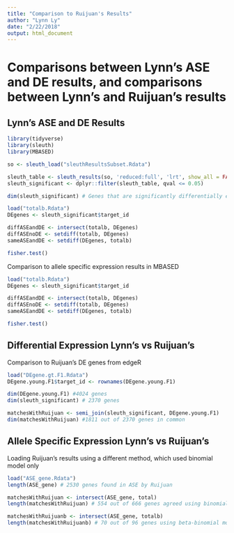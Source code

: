 ```yaml
---
title: "Comparison to Ruijuan's Results"
author: "Lynn Ly"
date: "2/22/2018"
output: html_document
---
```


# Comparisons between Lynn's ASE and DE results, and comparisons between Lynn's and Ruijuan's results

## Lynn's ASE and DE Results

```r
library(tidyverse)
library(sleuth)
library(MBASED)
```

```r
so <- sleuth_load("sleuthResultsSubset.Rdata")

sleuth_table <- sleuth_results(so, 'reduced:full', 'lrt', show_all = FALSE)
sleuth_significant <- dplyr::filter(sleuth_table, qval <= 0.05)

dim(sleuth_significant) # Genes that are significantly differentially expressed

load("totalb.Rdata")
DEgenes <- sleuth_significant$target_id

diffASEandDE <- intersect(totalb, DEgenes)
diffASEnoDE <- setdiff(totalb, DEgenes)
sameASEandDE <- setdiff(DEgenes, totalb)

fisher.test()
```


Comparison to allele specific expression results in MBASED
```r
load("totalb.Rdata")
DEgenes <- sleuth_significant$target_id

diffASEandDE <- intersect(totalb, DEgenes)
diffASEnoDE <- setdiff(totalb, DEgenes)
sameASEandDE <- setdiff(DEgenes, totalb)

fisher.test()
```

## Differential Expression Lynn's vs Ruijuan's

Comparison to Ruijuan's DE genes from edgeR
```r
load("DEgene.gt.F1.Rdata")
DEgene.young.F1$target_id <- rownames(DEgene.young.F1)

dim(DEgene.young.F1) #4024 genes 
dim(sleuth_significant) # 2370 genes

matchesWithRuijuan <- semi_join(sleuth_significant, DEgene.young.F1)
dim(matchesWithRuijuan) #1811 out of 2370 genes in common
```

## Allele Specific Expression Lynn's vs Ruijuan's

Loading Ruijuan's results using a different method, which used binomial model only

```r
load("ASE_gene.Rdata")
length(ASE_gene) # 2530 genes found in ASE by Ruijuan

matchesWithRuijuan <- intersect(ASE_gene, total)
length(matchesWithRuijuan) # 554 out of 666 genes agreed using binomial model

matchesWithRuijuanb <- intersect(ASE_gene, totalb)
length(matchesWithRuijuanb) # 70 out of 96 genes using beta-binomial model

```
